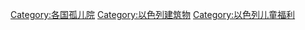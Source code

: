 [[Category:各国孤儿院|Category:各国孤儿院]]
[[Category:以色列建筑物|Category:以色列建筑物]]
[[Category:以色列儿童福利|Category:以色列儿童福利]]